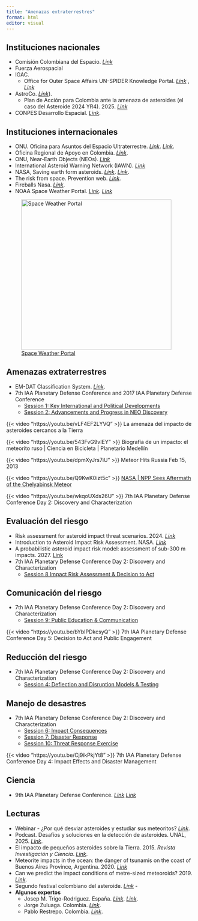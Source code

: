 ```yaml
---
title: "Amenazas extraterrestres"
format: html
editor: visual
---
```


## Instituciones nacionales

-   Comisión Colombiana del Espacio. [*Link*](https://cce.igac.gov.co/)
-   Fuerza Aerospacial
-   IGAC.
    -   Office for Outer Space Affairs UN-SPIDER Knowledge Portal. [*Link*](https://www.un-spider.org/es/network/regional-support-offices/oficina-regional-de-apoyo-en-colombia) , [*Link*](https://www.igac.gov.co/transparencia-y-acceso-a-la-informacion-publica/entidades/onu-spider)
-   AstroCo. [*Link*](https://astroco.org)).
    -   Plan de Acción para Colombia ante la amenaza de asteroides (el caso del Asteroide 2024 YR4). 2025. [*Link*](https://drive.usercontent.google.com/download?id=1eaYndepOM4IfbjZ3QHVqfWJnJ1AbTUpV&authuser=0&acrobatPromotionSource=GoogleDriveListView)
-   CONPES Desarrollo Espacial. [*Link*](http://cce.gov.co/prensa/Paginas/Politica-de-Desarrollo-Espacial-CONPES-3983.aspx).

## Instituciones internacionales

-   ONU. Oficina para Asuntos del Espacio Ultraterrestre. [*Link*](https://www.un-spider.org/). [*Link*](https://un-spider.org/sites/default/files/1_ONU_SPIDER_JCV.pdf).
-   Oficina Regional de Apoyo en Colombia. [*Link*](https://www.un-spider.org/es/network/regional-support-offices/oficina-regional-de-apoyo-en-colombia).
-   ONU, Near-Earth Objects (NEOs). [*Link*](https://www.unoosa.org/oosa/sk/ourwork/topics/neos/index.html#:~:text=A%20near%2DEarth%20object%20is,kilometres%2C%20of%20the%20Earth's%20orbit.)
-   International Asteroid Warning Network (IAWN). [*Link*](https://iawn.net/index.shtml)
-   NASA, Saving earth form asteroids. [*Link*](https://www.nasa.gov/feature/saving-earth-from-asteroids). [*Link*](https://ntrs.nasa.gov/api/citations/20180000805/downloads/20180000805.pdf).
-   The risk from space. Prevention web. [*Link*](https://www.preventionweb.net/files/11476_RichardCrowther2.pdf).
-   Fireballs Nasa. [*Link*](https://cneos.jpl.nasa.gov/fireballs/).
-   NOAA Space Weather Portal. [*Link*](https://www.ncei.noaa.gov/cloud-access/space-weather-portal). [*Link*](https://www.ncei.noaa.gov/news/new-noaa-space-weather-portal-now-available)

![[Space Weather Portal](https://www.ncei.noaa.gov/cloud-access/space-weather-portal)](https://www.ncei.noaa.gov/sites/g/files/anmtlf171/files/inline-images/SPOT-collage1.png){fig-align="left" width="400"}

## Amenazas extraterrestres

-   EM-DAT Classification System. [*Link*](https://doc.emdat.be/docs/data-structure-and-content/disaster-classification-system/).
-   7th IAA Planetary Defense Conference and 2017 IAA Planetary Defense Conference
    -   [Session 1: Key International and Political Developments](https://www.youtube.com/live/yO8coRPnBiI)
    -   [Session 2: Advancements and Progress in NEO Discovery](https://www.youtube.com/live/kI9oeBob4x8?si=qbe0XiVCaOSyQK0C)

::: {layout-ncol="2"}
{{< video "https://youtu.be/vLF4EF2LYVQ" >}} La amenaza del impacto de asteroides cercanos a la Tierra

{{< video "https://youtu.be/543FvG9vIEY" >}} Biografía de un impacto: el meteorito ruso \| Ciencia en Bicicleta \| Planetario Medellín

{{< video "https://youtu.be/dpmXyJrs7iU" >}} Meteor Hits Russia Feb 15, 2013

{{< video "https://youtu.be/Q9KwK0izt5c" >}} [NASA \| NPP Sees Aftermath of the Chelyabinsk Meteor](https://youtu.be/Q9KwK0izt5c)

{{< video "https://youtu.be/wkqoUXds26U" >}} 7th IAA Planetary Defense Conference Day 2: Discovery and Characterization
:::

## Evaluación del riesgo

-   Risk assessment for asteroid impact threat scenarios. 2024. [*Link*](https://www.sciencedirect.com/science/article/pii/S0094576523006793)
-   Introduction to Asteroid Impact Risk Assessment. NASA. [*Link*](https://ntrs.nasa.gov/api/citations/20230001034/downloads/PDC23-ImpactRiskIntro-ReviewDraft-20230117.pdf)
-   A probabilistic asteroid impact risk model: assessment of sub-300 m impacts. 2027. [Link](https://www.sciencedirect.com/science/article/pii/S0019103516307126)
-   7th IAA Planetary Defense Conference Day 2: Discovery and Characterization
    -   [Session 8 Impact Risk Assessment & Decision to Act](https://www.youtube.com/live/dTrtKSAZaRk)

## Comunicación del riesgo

-   7th IAA Planetary Defense Conference Day 2: Discovery and Characterization
    -   [Session 9: Public Education & Communication](https://www.youtube.com/live/99UpnKwcBKI)

::: {layout-ncol="2"}
{{< video "https://youtu.be/bYbIPDkcsyQ" >}} 7th IAA Planetary Defense Conference Day 5: Decision to Act and Public Engagement
:::

## Reducción del riesgo

-   7th IAA Planetary Defense Conference Day 2: Discovery and Characterization
    -   [Session 4: Deflection and Disruption Models & Testing](https://www.youtube.com/live/EmuVrVCGwjU)

## Manejo de desastres

-   7th IAA Planetary Defense Conference Day 2: Discovery and Characterization
    -   [Session 6: Impact Consequences](https://www.youtube.com/live/2geYwwwpwLA)
    -   [Session 7: Disaster Response](https://www.youtube.com/live/yPnzku_vTRQ)
    -   [Session 10: Threat Response Exercise](https://www.youtube.com/live/3q7p8djdGD8)

::: {layout-ncol="2"}
{{< video "https://youtu.be/Cj9ikPkjYt8" >}} 7th IAA Planetary Defense Conference Day 4: Impact Effects and Disaster Management
:::

## Ciencia

-   9th IAA Planetary Defense Conference. [*Link*](https://iaaspace.org/event/9th-iaa-planetary-defense-conference-2025/) [*Link*](https://www.youtube.com/live/DpMormI8GOQ?si=_evDw7bNcAsr91ch&t=4110)

## Lecturas

-   Webinar - ¿Por qué desviar asteroides y estudiar sus meteoritos? [*Link*](https://www.youtube.com/watch?v=OcPstsPpeoM).
-   Podcast. Desafíos y soluciones en la detección de asteroides. UNAL, 2025. [*Link*](https://radio.unal.edu.co/detalle/desafios-y-soluciones-en-la-deteccion-de-asteroides).
-   El impacto de pequeños asteroides sobre la Tierra. 2015. *Revista Investigación y Ciencia*. [*Link*](https://www.investigacionyciencia.es/files/21228.pdf).
-   Meteorite impacts in the ocean: the danger of tsunamis on the coast of Buenos Aires Province, Argentina. 2020. [*Link*](https://doi.org/10.1007/s11069-020-04086-6)
-   Can we predict the impact conditions of metre-sized meteoroids? 2019. [*Link*](https://academic.oup.com/mnrasl/article/486/1/L69/5481033).
-   Segundo festival colombiano del asteroide. [*Link*](https://accefyn.com/microsites/nodos/astroco/ii-festival-colombiano-del-asteroide/) -
-   **Algunos expertos**
    -   Josep M. Trigo-Rodriguez. España. [*Link*](http://www.spmn.uji.es/ESP/trigo.html). [*Link*](https://scholar.google.com/citations?user=9zFTEQkAAAAJ&hl=en).
    -   Jorge Zuluaga. Colombia. [*Link*](https://scholar.google.com/citations?hl=en&user=qpGVqNwAAAAJ&view_op=list_works&sortby=pubdate).
    -   Pablo Restrepo. Colombia. [*Link*](https://scholar.google.com/citations?hl=en&user=c4zrU20AAAAJ&view_op=list_works&sortby=pubdate).